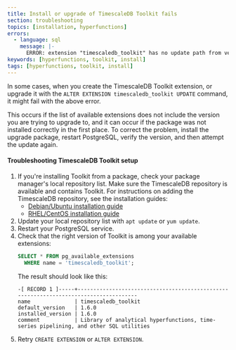 ```yaml
---
title: Install or upgrade of TimescaleDB Toolkit fails
section: troubleshooting
topics: [installation, hyperfunctions]
errors:
  - language: sql
    message: |-
      ERROR: extension "timescaledb_toolkit" has no update path from version "1.2" to version "1.3"
keywords: [hyperfunctions, toolkit, install]
tags: [hyperfunctions, toolkit, install]
---
```


<!---
* Keep this section in alphabetical order
* Use this format for writing troubleshooting sections:
 - Cause: What causes the problem?
 - Consequence: What does the user see when they hit this problem?
 - Fix/Workaround: What can the user do to fix or work around the problem? Provide a "Resolving" Procedure if required.
 - Result: When the user applies the fix, what is the result when the same action is applied?
* Copy this comment at the top of every troubleshooting page
-->

In some cases, when you create the TimescaleDB Toolkit extension, or upgrade it
with the `ALTER EXTENSION timescaledb_toolkit UPDATE` command, it might fail
with the above error.

This occurs if the list of available extensions does not include the version you
are trying to upgrade to, and it can occur if the package was not installed
correctly in the first place. To correct the problem, install the upgrade
package, restart PostgreSQL, verify the version, and then attempt the update
again.

<procedure>

#### Troubleshooting TimescaleDB Toolkit setup
1.  If you're installing Toolkit from a package, check your package manager's
    local repository list. Make sure the TimescaleDB repository is available and
    contains Toolkit. For instructions on adding the TimescaleDB repository, see
    the installation guides:
    *   [Debian/Ubuntu installation guide][deb-install]
    *   [RHEL/CentOS installation guide][rhel-install]
1.  Update your local repository list with `apt update` or `yum update`.
1.  Restart your PostgreSQL service.
1.  Check that the right version of Toolkit is among your available extensions:
    ```sql
    SELECT * FROM pg_available_extensions
      WHERE name = 'timescaledb_toolkit';
    ```
    The result should look like this:
    ```
    -[ RECORD 1 ]-----+--------------------------------------------------------------------------------------
    name              | timescaledb_toolkit
    default_version   | 1.6.0
    installed_version | 1.6.0
    comment           | Library of analytical hyperfunctions, time-series pipelining, and other SQL utilities
    ```
1.  Retry `CREATE EXTENSION` or `ALTER EXTENSION`.

</procedure>

[deb-install]: /install/:currentVersion:/self-hosted/installation-debian/
[rhel-install]: /install/:currentVersion:/self-hosted/installation-redhat/

